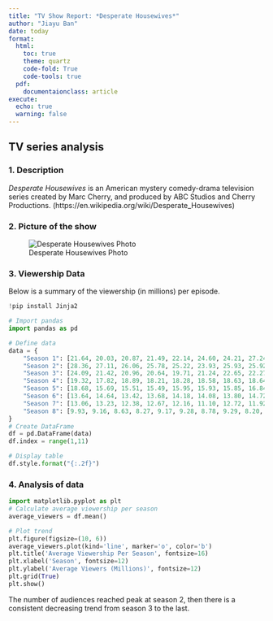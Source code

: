 ```yaml
---
title: "TV Show Report: *Desperate Housewives*"
author: "Jiayu Ban"
date: today
format: 
  html:
    toc: true
    theme: quartz
    code-fold: True
    code-tools: true
  pdf:
    documentaionclass: article
execute: 
  echo: true
  warning: false
---
```


## TV series analysis {.tabset}

### 1. Description
*Desperate Housewives* is an American mystery comedy-drama television series created by Marc Cherry, and produced by ABC Studios and Cherry Productions. (https://en.wikipedia.org/wiki/Desperate_Housewives)

### 2. Picture of the show
![Desperate Housewives Photo](https://upload.wikimedia.org/wikipedia/commons/thumb/6/6e/Desperate_Housewives_at_2008_GLAAD_Awards.jpg/1014px-Desperate_Housewives_at_2008_GLAAD_Awards.jpg)

### 3. Viewership Data
Below is a summary of the viewership (in millions) per episode.

```python
!pip install Jinja2

# Import pandas
import pandas as pd

# Define data
data = {
    "Season 1": [21.64, 20.03, 20.87, 21.49, 22.14, 24.60, 24.21, 27.24, 21.56, 22.34],
    "Season 2": [28.36, 27.11, 26.06, 25.78, 25.22, 23.93, 25.93, 25.92, 25.89, 25.52],
    "Season 3": [24.09, 21.42, 20.96, 20.64, 19.71, 21.24, 22.65, 22.27, 21.63, 21.43],
    "Season 4": [19.32, 17.82, 18.89, 18.21, 18.28, 18.58, 18.63, 18.64, 20.65, 19.78],
    "Season 5": [18.68, 15.69, 15.51, 15.49, 15.95, 15.93, 15.85, 16.84, 15.81, 16.09],
    "Season 6": [13.64, 14.64, 13.42, 13.68, 14.18, 14.08, 13.80, 14.72, 12.78, 14.86],
    "Season 7": [13.06, 13.23, 12.38, 12.67, 12.16, 11.10, 12.72, 11.92, 11.36, 11.60],
    "Season 8": [9.93, 9.16, 8.63, 8.27, 9.17, 9.28, 8.78, 9.29, 8.20, 8.84]
}
# Create DataFrame
df = pd.DataFrame(data)
df.index = range(1,11)

# Display table
df.style.format("{:.2f}")
```
### 4. Analysis of data
```python
import matplotlib.pyplot as plt
# Calculate average viewership per season
average_viewers = df.mean()

# Plot trend
plt.figure(figsize=(10, 6))
average_viewers.plot(kind='line', marker='o', color='b')
plt.title('Average Viewership Per Season', fontsize=16)
plt.xlabel('Season', fontsize=12)
plt.ylabel('Average Viewers (Millions)', fontsize=12)
plt.grid(True)
plt.show()
```
The number of audiences reached peak at season 2, then there is a consistent decreasing trend from season 3 to the last.

